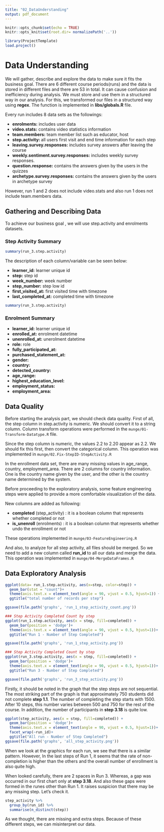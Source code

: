 ```yaml
---
title: "02_DataUnderstanding"
output: pdf_document
---
```


```r
knitr::opts_chunk$set(echo = TRUE)
knitr::opts_knit$set(root.dir= normalizePath('..'))
```

```r
library(ProjectTemplate)
load.project()

```


# Data Understanding

We will gather, describe and explore the data to make sure it fits the business goal.
There are 6 different course periods(runs) and the data is stored in different files and there are 53 in total. It can cause confusion and inefficiency during analysis. We must store and use them in a structured way in our analysis. For this, we transformed our files in a structured way using **regex**. The function is implemented in **libs/globals.R** file.

Every run includes 8 data sets as the followings:

- **enrolments:** includes user data
- **video.stats:** contains video statistics information
- **team.members:**  team member list such as educator, host
- **step.activity: ** all users first visit and end time information for each step
- **leaving.survey.responses:** includes survey answers after leaving the course
- **weekly.sentiment.survey.responses:** includes weekly survey responses.
- **question.response:** contains the answers given by the users in the quizzes
- **archetype.survey.responses:**  contains the answers given by the users in archetype survey


However, run 1 and 2 does not include video.stats and also run 1 does not include team.members data.


## Gathering and Describing Data

To achieve our business goal , we will use step.activity and enrolments datasets.

### Step Activity Summary

```r
summary(run_3.step.activity)
```
The description of each column/variable can be seen below:

- **learner_id:** learner unique id
- **step:** step id
- **week_number:** week number
- **step_number:** step low id
- **first_visited_at:** first visited time with timezone
- **last_completed_at:** completed time with timezone


```r
summary(run_3.step.activity)
```

### Enrolment Summary
- **learner_id:** learner unique id
- **enrolled_at:** enrolment datetime
- **unenrolled_at:** unerolment datetime
- **role:** role
- **fully_participated_at:**
- **purchased_statement_at:** 
- **gender:**
- **country:**
- **detected_country:**
- **age_range:**
- **highest_education_level:**
- **employment_status:**
- **employment_area:**

## Data Quality

Before starting the analysis part, we should check data quality. First of all, the step column in step.activity is numeric. We should convert it to a string column. Column transform operations were performed in the `munge/01-Transform-Datatype.R` file.

Since the step column is numeric, the values 2.2 to 2.20 appear as 2.2. We should fix this first, then convert the categorical column. This operation was implemented in `munge/02.Fix-StepID-StepActivity.R`


In the enrollment data set, there are many missing values in age_range, country, employment_area. There are 2 columns for country information. One is the country name given by the user, and the other is the country name determined by the system.


Before proceeding to the exploratory analysis, some feature engineering steps were applied to provide a more comfortable visualization of the data.

New columns are added as following:

  - **completed** (step_activity) : it is a boolean column that represents whether completed or not
  - **is_unenroll** (enrolments) : it is a boolean column that represents whether undo the enrollment or not


These operations implemented in `munge/03-FeatureEngineering.R`

And also, to analyze for all step activity, all files should be merged. So we need to add a new column called **run_id** to all our data and merge the data.
This operation  was implemented in `munge/04-MergeDataFrames.R`


##  Data Exploratory Analysis 


```r
ggplot(data= run_1.step.activity, aes(x=step, color=step)) +
  geom_bar(stat = "count")+
  theme(axis.text.x = element_text(angle = 90, vjust = 0.5, hjust=1)) +
  ggtitle("total number of records per step")

ggsave(file.path('graphs', 'run_1_step_activity_count.png'))
```

```r
### Step Activity Completed Count by step
ggplot(run_1.step.activity, aes(x = step, fill=completed)) +
  geom_bar(position = 'dodge')+
  theme(axis.text.x = element_text(angle = 90, vjust = 0.5, hjust=1))+
  ggtitle("Run 1 - Number of Step Completed")

ggsave(file.path('graphs', 'run_1_step_activity.png'))
```



```r
### Step Activity Completed Count by step
ggplot(run_3.step.activity, aes(x = step, fill=completed)) +
  geom_bar(position = 'dodge')+
  theme(axis.text.x = element_text(angle = 90, vjust = 0.5, hjust=1))+
  ggtitle("Run 3 - Number of Step Completed")

ggsave(file.path('graphs', 'run_3_step_activity.png'))
```


Firstly, it should be noted in the graph that the step steps are not sequential.
The most striking part of the graph is that  approximately 750 students did not complete **step 1.1**. The number of completing the step starts with 1500. After 10 steps, this number varies between 500 and 750 for the rest of the course. In addition, the number of participants in **step 3.18** is quite low.




```r
ggplot(step_activity, aes(x = step, fill=completed)) +
  geom_bar(position = 'dodge')+
  theme(axis.text.x = element_text(angle = 90, vjust = 0.5, hjust=1))+
  facet_wrap(~run_id)+
  ggtitle("All run - Number of Step Completed")
ggsave(file.path('graphs', 'all_step_activity.png'))
```

When we look at the graphics for each run, we see that there is a similar pattern. However, In the last steps of Run 1, it seems that the rate of non-completion is higher than the others and the overall number of enrollment is also quite high.


When looked carefully, there are 2 spaces in Run 3. Whereas, a gap  was occurred in our first chart only at **step 3.18**. And also these gaps were formed in the runes other than Run 1. It raises suspicion that there may be any missing step. Let's check it.


```r
step_activity %>%
  group_by(run_id) %>%
  summarise(n_distinct(step))
```

As we thought, there are missing and extra steps. Because of these different steps, we can misinterpret our data.
